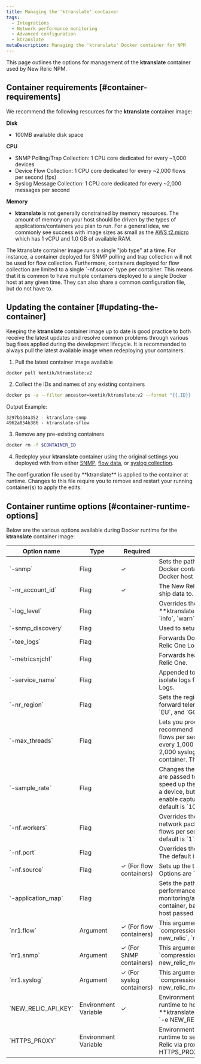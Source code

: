 ```yaml
---
title: Managing the 'ktranslate' container
tags:
  - Integrations
  - Network performance monitoring
  - Advanced configuration
  - ktranslate
metaDescription: Managing the 'ktranslate' Docker container for NPM
---
```


This page outlines the options for management of the **ktranslate** container used by New Relic NPM.

## Container requirements [#container-requirements]

We recommend the following resources for the **ktranslate** container image:

**Disk**

 * 100MB available disk space

**CPU**

 * SNMP Polling/Trap Collection: 1 CPU core dedicated for every ~1,000 devices
 * Device Flow Collection: 1 CPU core dedicated for every ~2,000 flows per second (fps)
 * Syslog Message Collection: 1 CPU core dedicated for every ~2,000 messages per second

**Memory**

 * **ktranslate** is not generally constrained by memory resources. The amount of memory on your host should be driven by the types of applications/containers you plan to run. For a general idea, we commonly see success with image sizes as small as the [AWS t2.micro](https://aws.amazon.com/ec2/instance-types/t2/) which has 1 vCPU and 1.0 GB of available RAM.

<Callout variant="tip">
  The ktranslate container image runs a single "job type" at a time. For instance, a container deployed for SNMP polling and trap collection will not be used for flow collection. Furthermore, containers deployed for flow collection are limited to a single `-nf.source` type per container. This means that it is common to have multiple containers deployed to a single Docker host at any given time. They can also share a common configuration file, but do not have to.
</Callout>

## Updating the container [#updating-the-container]

Keeping the **ktranslate** container image up to date is good practice to both receive the latest updates and resolve common problems through various bug fixes applied during the development lifecycle. It is recommended to always pull the latest available image when redeploying your containers.

1. Pull the latest container image available

```bash
docker pull kentik/ktranslate:v2
```

2. Collect the IDs and names of any existing containers

```bash
docker ps -a --filter ancestor=kentik/ktranslate:v2 --format "{{.ID}} - {{.Names}}"
```

Output Example:

```
3297b134a352 - ktranslate-snmp
4962a854b386 - ktranslate-sflow
```

3. Remove any pre-existing containers

```bash
docker rm -f $CONTAINER_ID
```

4. Redeploy your **ktranslate** container using the original settings you deployed with from either [SNMP](/docs/network-performance-monitoring/setup-performance-monitoring/snmp-performance-monitoring), [flow data](/docs/network-performance-monitoring/setup-performance-monitoring/network-flow-monitoring), or [syslog collection](/docs/network-performance-monitoring/setup-performance-monitoring/network-syslog-monitoring).

<Callout variant="important">
  The configuration file used by **ktranslate** is applied to the container at runtime. Changes to this file require you to remove and restart your running container(s) to apply the edits.
</Callout>

## Container runtime options [#container-runtime-options]

Below are the various options available during Docker runtime for the **ktranslate** container image:

<table>
  <thead>
    <tr>
      <th style={{ width: "200px" }}>
        Option name
      </th>
      <th>
        Type
      </th>
      <th>
        Required
      </th>
      <th>
        Description
      </th>
    </tr>
  </thead>
    <tbody>
    <tr>
      <td>
        `-snmp`
      </td>
      <td>
        Flag
      </td>
      <td>✓</td>
      <td>
        Sets the path to the `snmp-base.yaml` file on the Docker container, based on the volume mount from the Docker host passed as an option during runtime.
      </td>
    </tr>
    <tr>
      <td>
        `-nr_account_id`
      </td>
      <td>
        Flag
      </td>
      <td>✓</td>
      <td>
        The New Relic One account ID that **ktranslate** will ship data to.
      </td>
    </tr>
    <tr>
      <td>
        `-log_level`
      </td>
      <td>
        Flag
      </td>
      <td></td>
      <td>
        Overrides the default **info** log level for **ktranslate**. The available options are `debug`, `info`, `warn`, or `error`.
      </td>
    </tr>
    <tr>
      <td>
        `-snmp_discovery`
      </td>
      <td>
        Flag
      </td>
      <td></td>
      <td>
        Used to setup the container in SNMP discovery mode.
      </td>
    </tr>
    <tr>
      <td>
        `-tee_logs`
      </td>
      <td>
        Flag
      </td>
      <td></td>
      <td>
        Forwards Docker logs from **ktranslate** into New Relic One Logs.
      </td>
    </tr>
    <tr>
      <td>
        `-metrics=jchf`
      </td>
      <td>
        Flag
      </td>
      <td></td>
      <td>
        Forwards health metrics from **ktranslate** into New Relic One.
      </td>
    </tr>
    <tr>
      <td>
        `-service_name`
      </td>
      <td>
        Flag
      </td>
      <td></td>
      <td>
        Appended to the container name in Docker logs to help isolate logs from various containers in New Relic One Logs.
      </td>
    </tr>
    <tr>
      <td>
        `-nr_region`
      </td>
      <td>
        Flag
      </td>
      <td></td>
      <td>
        Sets the regional API endpoints for **ktranslate** to forward telemetry to New Relic One. Options are `US`, `EU`, and `GOV` (FedRAMP).
      </td>
    </tr>
    <tr>
      <td>
        `-max_threads`
      </td>
      <td>
        Flag
      </td>
      <td></td>
      <td>
        Lets you process higher volumes of data. We recommend one CPU core available for every 2,000 flows per second (fps) of network flow data sent, or every 1,000 SNMP devices being monitored, or every 2,000 syslog messages per second collected by a container. The default is `1`.
      </td>
    </tr>
    <tr>
      <td>
        `-sample_rate`
      </td>
      <td>
        Flag
      </td>
      <td></td>
      <td>
        Changes the default sample rate value at which flows are passed to New Relic One Events. This does not speed up the local configuration of flow sample rate on a device, but it can slow it down. Setting this to `1` will enable capturing all flows sent to the container. The default is `1000`.
      </td>
    </tr>
    <tr>
      <td>
        `-nf.workers`
      </td>
      <td>
        Flag
      </td>
      <td></td>
      <td>
        Overrides the number of workers used in processing network packets. Use one worker for every 4,000 of flows per second (fps) of network flow data sent. The default is `1`.
      </td>
    </tr>
    <tr>
      <td>
        `-nf.port`
      </td>
      <td>
        Flag
      </td>
      <td></td>
      <td>
        Overrides the listening port for incoming flow packets. The default is `9995`.
      </td>
    </tr>
    <tr>
      <td>
        `-nf.source`
      </td>
      <td>
        Flag
      </td>
      <td>✓ (For flow containers)</td>
      <td>
        Sets up the type of flow this container will process. Options are `ipfix`, `netflow5`, `netflow9`, and `sflow`.
      </td>
    </tr>
    <tr>
      <td>
        `-application_map`
      </td>
      <td>
        Flag
      </td>
      <td></td>
      <td>
        Sets the path to an [application map](/docs/network-performance-monitoring/setup-performance-monitoring/advanced-config) file on the Docker container, based on a volume mount from the Docker host passed as an option during runtime.
      </td>
    </tr>
    <tr>
      <td>
        `nr1.flow`
      </td>
      <td>
        Argument
      </td>
      <td>✓ (For flow containers)</td>
      <td>
        This argument statically sets the following flags: `compression: gzip`, `sink: new_relic`, `format: new_relic`, `max_before_sample: 100`, `flow_only:true`.
      </td>
    </tr>
    <tr>
      <td>
        `nr1.snmp`
      </td>
      <td>
        Argument
      </td>
      <td>✓ (For SNMP containers)</td>
      <td>
        This argument statically sets the following options: `compression: gzip`, `sink: new_relic`, `format: new_relic_metric`, `max_flows_per_message: 100`.
      </td>
    </tr>
    <tr>
      <td>
        `nr1.syslog`
      </td>
      <td>
        Argument
      </td>
      <td>✓ (For syslog containers)</td>
      <td>
        This argument statically sets the following flags: `compression: gzip`, `sink: new_relic`, `format: new_relic_metric`, `syslog:"0.0.0.0:5143"`.
      </td>
    </tr>
    <tr>
      <td>
        `NEW_RELIC_API_KEY`
      </td>
      <td>
        Environment Variable
      </td>
      <td>✓</td>
      <td>
        Environment variable that must be used during Docker runtime to hold the New Relic license key for **ktranslate** to send data to the New Relic APIs. Ex: `-e NEW_RELIC_API_KEY=$LICENSE_KEY`.
      </td>
    </tr>
    <tr>
      <td>
        `HTTPS_PROXY`
      </td>
      <td>
        Environment Variable
      </td>
      <td></td>
      <td>
        Environment variable that can be used during Docker runtime to setup **ktranslate** to ship data to New Relic via proxy. Ex: `-e HTTPS_PROXY=https://user:password@hostname:port`.
      </td>
    </tr>
    </tbody>
</table>
